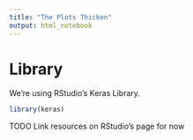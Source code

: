```yaml
---
title: "The Plots Thicken"
output: html_notebook
---
```


# Library

We're using RStudio's Keras Library.

```r
library(keras)
```

TODO Link resources on RStudio's page for now